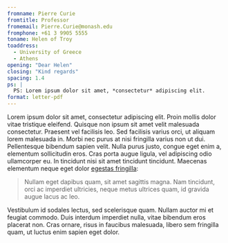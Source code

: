```yaml
---
fromname: Pierre Curie
fromtitle: Professor
fromemail: Pierre.Curie@monash.edu
fromphone: +61 3 9905 5555
toname: Helen of Troy
toaddress:
  - University of Greece
  - Athens
opening: "Dear Helen"
closing: "Kind regards"
spacing: 1.4
ps: |
  PS: Lorem ipsum dolor sit amet, *consectetur* adipiscing elit.
format: letter-pdf
---
```


Lorem ipsum dolor sit amet, consectetur adipiscing elit. Proin mollis dolor vitae tristique eleifend. Quisque non ipsum sit amet velit malesuada consectetur. Praesent vel facilisis leo. Sed facilisis varius orci, ut aliquam lorem malesuada in. Morbi nec purus at nisi fringilla varius non ut dui. Pellentesque bibendum sapien velit. Nulla purus justo, congue eget enim a, elementum sollicitudin eros. Cras porta augue ligula, vel adipiscing odio ullamcorper eu. In tincidunt nisi sit amet tincidunt tincidunt. Maecenas elementum neque eget dolor [egestas fringilla](http://example.com):

> Nullam eget dapibus quam, sit amet sagittis magna. Nam tincidunt, orci ac imperdiet ultricies, neque metus ultrices quam, id gravida augue lacus ac leo.

Vestibulum id sodales lectus, sed scelerisque quam. Nullam auctor mi et feugiat commodo. Duis interdum imperdiet nulla, vitae bibendum eros placerat non. Cras ornare, risus in faucibus malesuada, libero sem fringilla quam, ut luctus enim sapien eget dolor.
